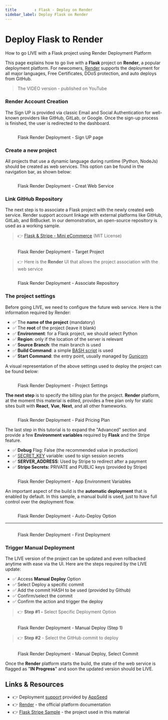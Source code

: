 ```yaml
---
title        : Flask - Deploy on Render
sidebar_label: Deploy Flask on Render
---
```


# Deploy Flask to Render

<SubHeading color="#25c2a0">How to go LIVE with a Flask project using Render Deployment Platform</SubHeading>

This page explains how to go live with a **Flask** project on **Render**, a popular deployment platform. For newcomers, [Render](https://render.com/) supports the deployment for all major languages, Free Certificates, DDoS protection, and auto deploys from GitHub.

> The VIDEO version - published on YouTube

<YoutubeEmbed url="https://www.youtube.com/embed/jWxYzKVkcwY" title="How to deploy Flask on Render Platform" />

### Render Account Creation

The Sign UP is provided via classic Email and Social Authentication for well-known providers like GitHub, GitLab, or Google. Once the sign-up process is finished, the user is redirected to the dashboard.

<figure>
	<img src="../../.gitbook/assets/render-01-sign-up-page-min.jpg" alt="" />
	<figcaption>
		<p>Flask Render Deployment - Sign UP page</p>
	</figcaption>
</figure>

### Create a new project

All projects that use a dynamic language during runtime (Python, NodeJs) should be created as web services. This option can be found in the navigation bar, as shown below:

<figure>
	<img src="../../.gitbook/assets/render-02-create-web-service-menu-min.jpg" alt="" />
	<figcaption>
		<p>Flask Render Deployment - Creat Web Service</p>
	</figcaption>
</figure>

### Link GitHub Repository

The next step is to associate a Flask project with the newly created web service. Render support account linkage with external platforms like GitHub, GitLab, and BitBucket. In our demonstration, an open-source repository is used as a working sample.

> 👉 [Flask & Stripe - Mini eCommerce](https://github.com/app-generator/sample-flask-stripe) (MIT License)

<figure>
	<img src="../../.gitbook/assets/render-12-create-web-service-sshot-min.jpg" alt="" />
	<figcaption>
		<p>Flask Render Deployment - Target Project</p>
	</figcaption>
</figure>

> 👉 Here is the **Render** UI that allows the project association with the web service

<figure>
	<img src="../../.gitbook/assets/render-03-create-web-service-link-repo-min.jpg" alt="" />
	<figcaption>
		<p>Flask Render Deployment - Associate Repository</p>
	</figcaption>
</figure>

### The project settings

Before going LIVE, we need to configure the future web service. Here is the information required by Render:

- ✅ The **name of the project** (mandatory)
- ✅ The **root** of the project (leave it blank)
- ✅ **Environment**: for a Flask project, we should select Python
- ✅ **Region**: only if the location of the server is relevant
- ✅ **Source Branch**: the main branch is used
- ✅ **Build Command**: a simple [BASH script](https://github.com/app-generator/sample-flask-stripe/blob/master/build.sh) is used
- ✅ **Start Command**: the entry point, usually managed by [Gunicorn](https://gunicorn.org/)

A visual representation of the above settings used to deploy the project can be found below:

<figure>
	<img src="../../.gitbook/assets/render-04-create-web-service-basic-options-min.jpg" alt="" />
	<figcaption>
		<p>Flask Render Deployment - Project Settings</p>
	</figcaption>
</figure>

**The next step** is to specify the billing plan for the project. **Render** platform, at the moment this material is edited, provides a free plan only for static sites built with **React**, **Vue**, **Next**, and all other frameworks.

<figure>
	<img src="../../.gitbook/assets/render-05-create-web-service-plans-min.jpg" alt="" />
	<figcaption>
		<p>Flask Render Deployment - Paid Pricing Plan</p>
	</figcaption>
</figure>

The last step in this tutorial is to expand the "Advanced" section and provide a few **Environment variables** required by **Flask** and the Stripe feature.

- ✅ **Debug** Flag: False (the recommended value in production)
- ✅ [SECRET_KEY](https://flask.palletsprojects.com/en/2.2.x/config/#SECRET_KEY) variable: used to sign session secrets
- ✅ **SERVER_ADDRESS**: Used by Stripe to redirect after a payment
- ✅ **Stripe Secrets:** PRIVATE and PUBLIC keys (provided by Stripe)

<figure>
	<img src="../../.gitbook/assets/render-06-create-web-service-env-variables-min.jpg" alt="" />
	<figcaption>
		<p>Flask Render Deployment - App Environment Variables</p>
	</figcaption>
</figure>

An important aspect of the build is the **automatic deployment** that is enabled by default. In this sample, a manual build is used, just to have full control over the deployment flow.

<figure>
	<img src="../../.gitbook/assets/render-07-create-web-service-confirm-min.jpg" alt="" />
	<figcaption>
		<p>Flask Render Deployment - Auto-Deploy Option</p>
	</figcaption>
</figure>

---

<figure>
	<img src="../../.gitbook/assets/render-08-create-web-service-deploy-console-min.jpg" alt="" />
	<figcaption>
		<p>Flask Render Deployment - First Deployment</p>
	</figcaption>
</figure>

### Trigger Manual Deployment

The LIVE version of the project can be updated and even rollbacked anytime with ease via the UI. Here are the steps required by the LIVE update:

- ✅ Access **Manual Deploy** Option
- ✅ Select Deploy a specific commit
- ✅ Add the commit HASH to be used (provided by Github)
- ✅ Confirm/select the commit
- ✅ Confirm the action and trigger the deploy

> 👉 **Step #1 -** Select Specific Deployment Option

<figure>
	<img src="../../.gitbook/assets/render-09-create-web-service-trigger-manual-build-min.jpg" alt="" />
	<figcaption>
		<p>Flask Render Deployment - Manual Deploy (Step 1)</p>
	</figcaption>
</figure>

> 👉 **Step #2** - Select the GitHub commit to deploy

<figure>
	<img src="../../.gitbook/assets/render-10-create-web-service-trigger-build-commit-id-min (1).jpg" alt="" />
	<figcaption>
		<p>Flask Render Deployment - Manual Deploy, Select Commit</p>
	</figcaption>
</figure>

Once the **Render** platform starts the build, the state of the web service is flagged as "**IN Progress**" and soon the updated version should be LIVE.

## Links & Resources

- 👉 Deployment [support](https://appseed.us/support/) provided by [AppSeed](https://appseed.us/)
- 👉 [Render](https://render.com/) - the official platform documentation
- 👉 [Flask Stripe Sample](https://github.com/app-generator/sample-flask-stripe) - the project used in this material
